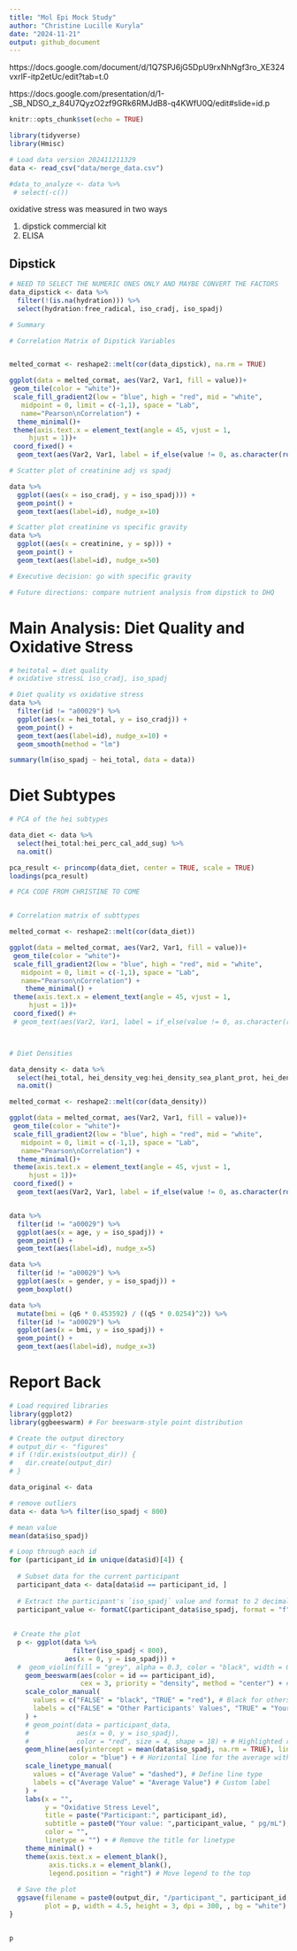 ```yaml
---
title: "Mol Epi Mock Study"
author: "Christine Lucille Kuryla"
date: "2024-11-21"
output: github_document
---
```



https://docs.google.com/document/d/1Q7SPJ6jG5DpU9rxNhNgf3ro_XE324vxrlF-itp2etUc/edit?tab=t.0

https://docs.google.com/presentation/d/1-_SB_NDSO_z_84U7QyzO2zf9GRk6RMJdB8-q4KWfU0Q/edit#slide=id.p



```r
knitr::opts_chunk$set(echo = TRUE)

library(tidyverse)
library(Hmisc)

```

```r

# Load data version 202411211329
data <- read_csv("data/merge_data.csv")

#data_to_analyze <- data %>% 
 # select(-c())

```

oxidative stress was measured in two ways

1) dipstick commercial kit
2) ELISA

## Dipstick

```r



# NEED TO SELECT THE NUMERIC ONES ONLY AND MAYBE CONVERT THE FACTORS
data_dipstick <- data %>% 
  filter(!(is.na(hydration))) %>% 
  select(hydration:free_radical, iso_cradj, iso_spadj)

# Summary

# Correlation Matrix of Dipstick Variables


melted_cormat <- reshape2::melt(cor(data_dipstick), na.rm = TRUE)

ggplot(data = melted_cormat, aes(Var2, Var1, fill = value))+
 geom_tile(color = "white")+
 scale_fill_gradient2(low = "blue", high = "red", mid = "white", 
   midpoint = 0, limit = c(-1,1), space = "Lab", 
   name="Pearson\nCorrelation") +
  theme_minimal()+ 
 theme(axis.text.x = element_text(angle = 45, vjust = 1, 
     hjust = 1))+
 coord_fixed() +
  geom_text(aes(Var2, Var1, label = if_else(value != 0, as.character(round(value, digits = 2)), " ")))

# Scatter plot of creatinine adj vs spadj

data %>% 
  ggplot((aes(x = iso_cradj, y = iso_spadj))) +
  geom_point() +
  geom_text(aes(label=id), nudge_x=10)

# Scatter plot creatinine vs specific gravity
data %>% 
  ggplot((aes(x = creatinine, y = sp))) +
  geom_point() +
  geom_text(aes(label=id), nudge_x=50)

# Executive decision: go with specific gravity

# Future directions: compare nutrient analysis from dipstick to DHQ


```

# Main Analysis: Diet Quality and Oxidative Stress

```r

# heitotal = diet quality
# oxidative stressL iso_cradj, iso_spadj

# Diet quality vs oxidative stress
data %>% 
  filter(id != "a00029") %>% 
  ggplot(aes(x = hei_total, y = iso_cradj)) +
  geom_point() +
  geom_text(aes(label=id), nudge_x=10) +
  geom_smooth(method = "lm")

summary(lm(iso_spadj ~ hei_total, data = data))

```


# Diet Subtypes

```r

# PCA of the hei subtypes

data_diet <- data %>% 
  select(hei_total:hei_perc_cal_add_sug) %>% 
  na.omit()

pca_result <- princomp(data_diet, center = TRUE, scale = TRUE)
loadings(pca_result)

# PCA CODE FROM CHRISTINE TO COME


# Correlation matrix of subttypes

melted_cormat <- reshape2::melt(cor(data_diet))

ggplot(data = melted_cormat, aes(Var2, Var1, fill = value))+
 geom_tile(color = "white")+
 scale_fill_gradient2(low = "blue", high = "red", mid = "white", 
   midpoint = 0, limit = c(-1,1), space = "Lab", 
   name="Pearson\nCorrelation") +
    theme_minimal() +
 theme(axis.text.x = element_text(angle = 45, vjust = 1, 
     hjust = 1))+
 coord_fixed() #+
 # geom_text(aes(Var2, Var1, label = if_else(value != 0, as.character(round(value, digits = 2)), " "))) +



# Diet Densities

data_density <- data %>% 
  select(hei_total, hei_density_veg:hei_density_sea_plant_prot, hei_density_sodium, hei_density_ref_grain) %>% 
  na.omit()

melted_cormat <- reshape2::melt(cor(data_density))

ggplot(data = melted_cormat, aes(Var2, Var1, fill = value))+
 geom_tile(color = "white")+
 scale_fill_gradient2(low = "blue", high = "red", mid = "white", 
   midpoint = 0, limit = c(-1,1), space = "Lab", 
   name="Pearson\nCorrelation") +
  theme_minimal()+ 
 theme(axis.text.x = element_text(angle = 45, vjust = 1, 
     hjust = 1))+
 coord_fixed() +
  geom_text(aes(Var2, Var1, label = if_else(value != 0, as.character(round(value, digits = 2)), " ")))



```


```r

data %>% 
  filter(id != "a00029") %>% 
  ggplot(aes(x = age, y = iso_spadj)) +
  geom_point() +
  geom_text(aes(label=id), nudge_x=5)

data %>% 
  filter(id != "a00029") %>% 
  ggplot(aes(x = gender, y = iso_spadj)) +
  geom_boxplot()

data %>% 
  mutate(bmi = (q6 * 0.453592) / ((q5 * 0.0254)^2)) %>% 
  filter(id != "a00029") %>% 
  ggplot(aes(x = bmi, y = iso_spadj)) +
  geom_point() +
  geom_text(aes(label=id), nudge_x=3)

```

# Report Back


```r

# Load required libraries
library(ggplot2)
library(ggbeeswarm) # For beeswarm-style point distribution

# Create the output directory
# output_dir <- "figures"
# if (!dir.exists(output_dir)) {
#   dir.create(output_dir)
# }

data_original <- data

# remove outliers
data <- data %>% filter(iso_spadj < 800)

# mean value
mean(data$iso_spadj)

# Loop through each id
for (participant_id in unique(data$id)[4]) {
  
  # Subset data for the current participant
  participant_data <- data[data$id == participant_id, ]
  
  # Extract the participant's `iso_spadj` value and format to 2 decimal places
  participant_value <- formatC(participant_data$iso_spadj, format = "f", digits = 2)
  
  
 # Create the plot
  p <- ggplot(data %>% 
                filter(iso_spadj < 800), 
              aes(x = 0, y = iso_spadj)) +
  #  geom_violin(fill = "grey", alpha = 0.3, color = "black", width = 0.5) + # Violin plot as the silhouette
    geom_beeswarm(aes(color = id == participant_id), 
                  cex = 3, priority = "density", method = "center") + # Beeswarm-style dots
    scale_color_manual(
      values = c("FALSE" = "black", "TRUE" = "red"), # Black for others, red for participant
      labels = c("FALSE" = "Other Participants' Values", "TRUE" = "Your Value") # Custom legend labels
    ) +
    # geom_point(data = participant_data, 
    #            aes(x = 0, y = iso_spadj), 
    #            color = "red", size = 4, shape = 18) + # Highlighted red diamond for participant
    geom_hline(aes(yintercept = mean(data$iso_spadj, na.rm = TRUE), linetype = "Average Value"), 
               color = "blue") + # Horizontal line for the average with legend label
    scale_linetype_manual(
      values = c("Average Value" = "dashed"), # Define line type
      labels = c("Average Value" = "Average Value") # Custom label
    ) +
    labs(x = "", 
         y = "Oxidative Stress Level", 
         title = paste("Participant:", participant_id),
         subtitle = paste0("Your value: ",participant_value, " pg/mL"),
         color = "",
         linetype = "") + # Remove the title for linetype
    theme_minimal() +
    theme(axis.text.x = element_blank(), 
          axis.ticks.x = element_blank(),
          legend.position = "right") # Move legend to the top
  
  # Save the plot
  ggsave(filename = paste0(output_dir, "/participant_", participant_id, ".png"), 
         plot = p, width = 4.5, height = 3, dpi = 300, , bg = "white")
}


p

```

